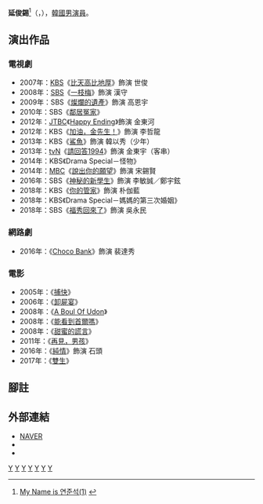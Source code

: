 {{藝人
|姓名 = 延俊錫
|類型 = 男演員
|圖片 =
|圖片尺寸 =
|圖片簡介 =
|本名 =
|外文名 = 연준석
|外文 = ko
|羅馬拼音 = Yeon Jun Seok
|英文名 =
|暱稱 =
|其他藝名 =
|國籍 = {{KOR}}
|民族 =
|籍貫 =
|出生日期 = {{Birth date and age|1995|12|15}}
|出生地點 = {{KOR}}[[首爾特別市|首爾特別市]]
|逝世日期 =
|逝世地點 =
|職業 = [[演員|演員]]
|語言 = [[韓語|韓語]]
|教育程度 = 儆新高中<br>[[中央大學_(韓國)|中央大學]]戲劇電影系
|宗教信仰 =
|配偶 = 
|兒女 =
|父母 =
|出道地點 =
|出道作 = 《[[捕快_(韓國電影)|捕快]]》
|出道日期 = 2005年
|代表作 =
|活躍年代 =
|唱片公司 =
|經紀公司 =
|網站 =
|獎項 =
|IMDb =
}}
{{Infobox Korean name
|hangul = 연준석
|hanja = {{linktext|延|俊|錫}}
}}
'''延俊錫'''<ref>[http://news.nate.com/view/20130612n13082 My Name is 연준석(1)] {{Wayback|url=http://news.nate.com/view/20130612n13082 |date=20200418082650 }}{{ko}}</ref>（{{lang-ko|'''연준석'''}}，{{bd|1995年|12月15日}}），[[韓國|韓國]][[男演員|男演員]]。

== 演出作品 ==
=== 電視劇 ===
*2007年：[[韓國放送公社|KBS]]《[[比天高比地厚|比天高比地厚]]》飾演 世俊
*2008年：[[SBS株式會社|SBS]]《[[一枝梅|一枝梅]]》飾演 漢守
*2009年：SBS《[[燦爛的遺產|燦爛的遺產]]》飾演 高恩宇
*2010年：SBS《[[鄰居冤家|鄰居冤家]]》
*2012年：[[JTBC|JTBC]]《[[Happy_Ending|Happy Ending]]》飾演 金東河
*2012年：KBS《[[加油，金先生！|加油，金先生！]]》飾演 李哲龍
*2013年：KBS《[[鯊魚_(韓國電視劇)|鯊魚]]》飾演 韓以秀（少年）
*2013年：[[TVN|tvN]]《[[請回答1994|請回答1994]]》飾演 金東宇（客串）
*2014年：KBS《Drama Special－怪物》
*2014年：[[文化廣播_(韓國)|MBC]]《[[說出你的願望|說出你的願望]]》飾演 宋錫賢
*2016年：SBS《[[神秘的新學生|神秘的新學生]]》飾演 李敏誠／鄭宇鉉
*2018年：KBS《[[你的管家|你的管家]]》飾演 朴伽藍
*2018年：KBS《Drama Special－媽媽的第三次婚姻》
*2018年：SBS《[[福秀回來了|福秀回來了]]》飾演 吳永民


=== 網路劇 ===
*2016年：《[[Choco_Bank|Choco Bank]]》飾演 裴達秀

=== 電影 ===
*2005年：《[[捕快_(韓國電影)|捕快]]》
*2006年：《[[卸屍宴|卸屍宴]]》
*2008年：《[[A_Boul_Of_Udon|A Boul Of Udon]]》
*2008年：《[[能看到首爾嗎|能看到首爾嗎]]》
*2008年：《[[甜蜜的謊言|甜蜜的謊言]]》
*2011年：《[[再見，男孩|再見，男孩]]》
*2016年：《[[純情|純情]]》飾演 石頭
*2017年：《[[雙生|雙生]]》

== 腳註 ==
{{reflist}}
== 外部連結 ==
*[http://people.search.naver.com/search.naver?where=nexearch&query=%EC%97%B0%EC%A4%80%EC%84%9D&sm=tab_etc&ie=utf8&key=PeopleService&os=166840 NAVER] {{Wayback|url=http://people.search.naver.com/search.naver?where=nexearch&query=%EC%97%B0%EC%A4%80%EC%84%9D&sm=tab_etc&ie=utf8&key=PeopleService&os=166840 |date=20200418082654 }}{{ko}}
*{{facebook|연준석-Yeon-Jun-Suk-ヨンジュンソク-132309900160449}}{{ko}}
*{{Instagram|lastnameis_noey}}{{ko}}
[[Category:韓國前兒童演員|Y]]
[[Category:韓國電視演員|Y]]
[[Category:韓國電影演員|Y]]
[[Category:韓國中央大學校友|Y]]
[[Category:首爾特別市出身人物|Y]]
[[Category:延姓|Y]]
[[Category:韓國男演員|Y]]